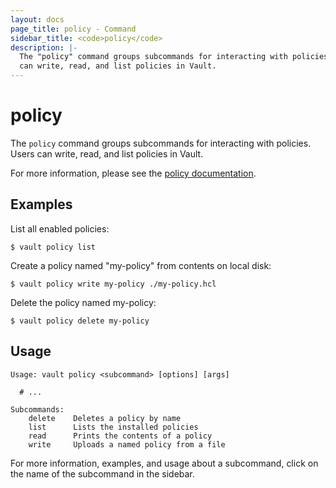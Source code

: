 ```yaml
---
layout: docs
page_title: policy - Command
sidebar_title: <code>policy</code>
description: |-
  The "policy" command groups subcommands for interacting with policies. Users
  can write, read, and list policies in Vault.
---
```


# policy

The `policy` command groups subcommands for interacting with policies. Users can
write, read, and list policies in Vault.

For more information, please see the [policy
documentation](/vault/docs/concepts/policies).

## Examples

List all enabled policies:

```text
$ vault policy list
```

Create a policy named "my-policy" from contents on local disk:

```text
$ vault policy write my-policy ./my-policy.hcl
```

Delete the policy named my-policy:

```text
$ vault policy delete my-policy
```

## Usage

```text
Usage: vault policy <subcommand> [options] [args]

  # ...

Subcommands:
    delete    Deletes a policy by name
    list      Lists the installed policies
    read      Prints the contents of a policy
    write     Uploads a named policy from a file
```

For more information, examples, and usage about a subcommand, click on the name
of the subcommand in the sidebar.
